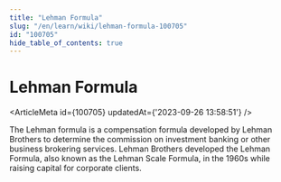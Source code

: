 ```yaml
---
title: "Lehman Formula"
slug: "/en/learn/wiki/lehman-formula-100705"
id: "100705"
hide_table_of_contents: true
---
```



# Lehman Formula

<ArticleMeta id={100705} updatedAt={'2023-09-26 13:58:51'} />
<div className='border-solid border-b border-t-0 my-4 border-[var(--ifm-color-gray-300)]' />

The Lehman formula is a compensation formula developed by Lehman Brothers to determine the commission on investment banking or other business brokering services. Lehman Brothers developed the Lehman Formula, also known as the Lehman Scale Formula, in the 1960s while raising capital for corporate clients.
